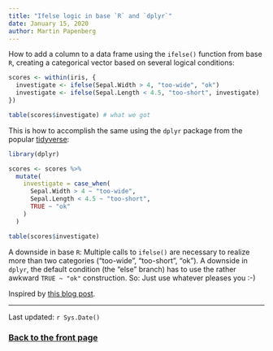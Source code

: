 ```yaml
---
title: "Ifelse logic in base `R` and `dplyr`"
date: January 15, 2020
author: Martin Papenberg
---
```


How to add a column to a data frame using the `ifelse()` function from 
base `R`, creating a categorical vector based on several logical 
conditions:

```r
scores <- within(iris, {
  investigate <- ifelse(Sepal.Width > 4, "too-wide", "ok")
  investigate <- ifelse(Sepal.Length < 4.5, "too-short", investigate)
})

table(scores$investigate) # what we got
```

This is how to accomplish the same using the `dplyr` package from the 
popular [tidyverse](https://www.tidyverse.org/):

```r
library(dplyr)

scores <- scores %>% 
  mutate(
    investigate = case_when(
      Sepal.Width > 4 ~ "too-wide",
      Sepal.Length < 4.5 ~ "too-short",
      TRUE ~ "ok"
    )
  )

table(scores$investigate)
```

A downside in base `R`: Multiple calls to `ifelse()` are necessary to 
realize more than two categories ("too-wide", "too-short", "ok"). A 
downside in `dplyr`, the default condition (the "else" branch) has to 
use the rather awkward `TRUE ~ "ok"` construction. So: Just use whatever 
pleases you :-)

Inspired by [this blog post](https://thewoodpeckr.wordpress.com/2019/11/22/if-ifelse-had-more-ifs-and-an-else/). 

---

Last updated: `r Sys.Date()`

### <a href="index.html">Back to the front page</a>

&nbsp;
